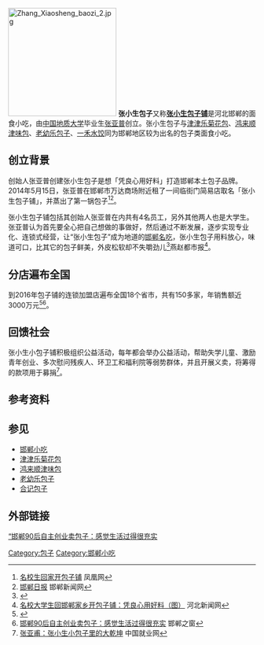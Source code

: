 {{advert|time=2020-04-24T07:22:50+00:00}}
{{newsrelease|time=2020-04-24T07:22:50+00:00}}
[[File:Zhang_Xiaosheng_baozi_2.jpg|220px]]
'''张小生包子'''又称'''[[张小生包子铺|张小生包子铺]]'''是河北邯郸的面食小吃，由[[中国地质大学|中国地质大学]]毕业生[[张亚普|张亚普]]创立。张小生包子与[[津津乐菊花包|津津乐菊花包]]、[[鸿来顺津味包|鸿来顺津味包]]、[[老幼乐包子|老幼乐包子]]、[[一禾水饺|一禾水饺]]同为邯郸地区较为出名的包子类面食小吃。

== 创立背景 ==
创始人张亚普创建张小生包子是想「凭良心用好料」打造邯郸本土包子品牌。2014年5月15日，张亚普在邯郸市万达商场附近租了一间临街门简易店取名「张小生包子铺」，并蒸出了第一锅包子<ref>[http://news.ifeng.com/a/20140610/40665064_0.shtml 名校生回家开包子铺] {{Wayback|url=http://news.ifeng.com/a/20140610/40665064_0.shtml |date=20141006121221 }}凤凰网</ref><ref>[http://www.handannews.com.cn/new_epaper/hdwb/html/2014-05/16/content_18005.htm 邯郸日报] {{Wayback|url=http://www.handannews.com.cn/new_epaper/hdwb/html/2014-05/16/content_18005.htm |date=20141006074420 }}邯郸新闻网</ref>。

张小生包子铺包括其创始人张亚普在内共有4名员工，另外其他两人也是大学生。张亚普认为首先要全心把自己想做的事做好，然后通过不断发展，逐步实现专业化、连锁式经营，让“张小生包子”成为地道的[[邯郸小吃|邯郸名吃]]，张小生包子用料放心，味道可口，比其它的包子鲜美，外皮松软却不失嚼劲儿<ref>{{Cite web |url=http://yanzhao.yzdsb.com.cn/system/2014/06/07/013768481.shtml |title=河北:名校大学生回邯郸家乡开包子铺 顾客盈门 |access-date=2014-10-05 |archive-date=2014-10-06 |archive-url=https://web.archive.org/web/20141006073211/http://yanzhao.yzdsb.com.cn/system/2014/06/07/013768481.shtml }}</ref>燕赵都市报<ref>[http://hebei.hebnews.cn/2014-06/07/content_3976925_2.htm 名校大学生回邯郸家乡开包子铺：凭良心用好料（图）] {{Wayback|url=http://hebei.hebnews.cn/2014-06/07/content_3976925_2.htm |date=20141006170753 }}河北新闻网</ref>。

== 分店遍布全国 ==
到2016年包子铺的连锁加盟店遍布全国18个省市，共有150多家，年销售额近3000万元<ref>{{cite web|author1=燕赵晚报|title=大学生2年变身“包子王” 年销售额近3000万(图)|url=http://news.xinhuanet.com/hr/2016-09/08/c_129274130.htm|website=新华网|accessdate=2017-08-20|archive-date=2017-08-20|archive-url=https://web.archive.org/web/20170820115427/http://news.xinhuanet.com/hr/2016-09/08/c_129274130.htm}}</ref><ref>[http://www.hdbs.cn/i/b/2015-3-2/1425257050183.shtml 邯郸90后自主创业卖包子：感觉生活过得很充实] {{Wayback|url=http://www.hdbs.cn/i/b/2015-3-2/1425257050183.shtml |date=20160304092659 }}邯郸之窗</ref>。

== 回馈社会 ==
张小生小包子铺积极组织公益活动，每年都会举办公益活动，帮助失学儿童、激励青年创业、多次慰问残疾人、环卫工和福利院等弱势群体，并且开展义卖，将筹得的款项用于募捐<ref>[http://www.chinajob.gov.cn/InnovateAndServices/content/2017-06/27/content_1333167.htm 张亚甫：张小生小包子里的大乾坤] {{Wayback|url=http://www.chinajob.gov.cn/InnovateAndServices/content/2017-06/27/content_1333167.htm |date=20170820122246 }}中国就业网</ref>。

== 参考资料 ==
{{reflist}}

== 参见 ==
*[[邯郸小吃|邯郸小吃]]
* [[津津乐菊花包|津津乐菊花包]]
* [[鸿来顺津味包|鸿来顺津味包]]
* [[老幼乐包子|老幼乐包子]]
* [[合记包子|合记包子]]

== 外部链接 ==
[https://web.archive.org/web/20160304092659/http://www.hdbs.cn/i/b/2015-3-2/1425257050183.shtml “邯郸90后自主创业卖包子：感觉生活过得很充实]

{{邯郸小吃}}
[[Category:包子|Category:包子]]
[[Category:邯郸小吃|Category:邯郸小吃]]